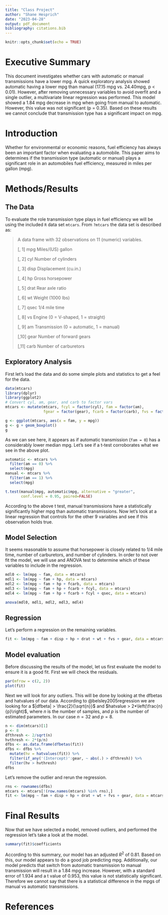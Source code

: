 ```yaml
---
title: "Class Project"
author: "Shane Hesprich"
date: "2023-04-28"
output: pdf_document
bibliography: citations.bib
---
```


```r
knitr::opts_chunk$set(echo = TRUE)
```

# Executive Summary

This document investigates whether cars with automatic or manual transmissions 
have a lower mpg. A quick exploratory analysis showed automatic having a lower 
mpg than manual (17.15 mpg vs. 24.40mpg, p < 0.01). However, after removing 
unnecessary variables to avoid overfit and a single outlier, a multivariate 
linear regression was performed. This model showed a 1.84 mpg decrease in mpg 
when going from manual to automatic. However, this value was not significant 
(p = 0.35). Based on these results we cannot conclude that transmission type 
has a significant impact on mpg.

# Introduction

Whether for environmental or economic reasons, fuel efficiency has always been 
an important factor when evaluating a automobile. This paper aims to determines 
if the transmission type (automatic or manual) plays a significant role in an
automobiles fuel efficiency, measured in miles per gallon (mpg).

# Methods/Results

## The Data

To evaluate the role transmission type plays in fuel efficiency we will be using 
the included `R` data set `mtcars`. From `?mtcars` the data set is described as:

> A data frame with 32 observations on 11 (numeric) variables.
> 
> [, 1]	mpg	Miles/(US) gallon
>
> [, 2]	cyl	Number of cylinders
>
> [, 3]	disp	Displacement (cu.in.)
>
> [, 4]	hp	Gross horsepower
>
> [, 5]	drat	Rear axle ratio
>
> [, 6]	wt	Weight (1000 lbs)
>
> [, 7]	qsec	1/4 mile time
>
> [, 8]	vs	Engine (0 = V-shaped, 1 = straight)
>
> [, 9]	am	Transmission (0 = automatic, 1 = manual)
>
> [,10]	gear	Number of forward gears
>
> [,11]	carb	Number of carburetors

## Exploratory Analysis

First let's load the data and do some simple plots and statistics to get a feel 
for the data. 
```r
data(mtcars)
library(dplyr)
library(ggplot2)
# Convert cyl, am, gear, and carb to factor vars
mtcars <- mutate(mtcars, fcyl = factor(cyl), fam = factor(am), 
                 fgear = factor(gear), fcarb = factor(carb), fvs = factor(vs))

g <- ggplot(mtcars, aes(x = fam, y = mpg))
g <- g + geom_boxplot()
g
```
As we can see here, it appears as if automatic transmission (```fam = 0```) has a 
considerably lower median mpg. Let's see if a t-test corroborates what we see 
in the above plot.

```r
automatic <- mtcars %>% 
  filter(am == 0) %>%
  select(mpg)
manual <- mtcars %>% 
  filter(am == 1) %>%
  select(mpg)

t.test(manual$mpg, automatic$mpg, alternative = "greater", 
       conf.level = 0.95, paired=FALSE)
```
According to the above t test, manual transmissions have a statistically 
significantly higher mpg than automatic transmissions. Now let's look at a 
linear regression that controls for the other 9 variables and see if this 
observation holds true.

## Model Selection

It seems reasonable to assume that horsepower is closely related to 1/4 mile 
time, number of carburetors, and number of cylinders. In order to not over fit 
the model, we will use and ANOVA test to determine which of these variables to 
include in the regression.

```r
mdl0 <- lm(mpg ~ fam, data = mtcars)
mdl1 <- lm(mpg ~ fam + hp, data = mtcars)
mdl2 <- lm(mpg ~ fam + hp + fcarb, data = mtcars)
mdl3 <- lm(mpg ~ fam + hp + fcarb + fcyl, data = mtcars)
mdl4 <- lm(mpg ~ fam + hp + fcarb + fcyl + qsec, data = mtcars)

anova(mdl0, mdl1, mdl2, mdl3, mdl4)
```

## Regression

Let's perform a regression on the remaining variables.

```r
fit <- lm(mpg ~ fam + disp + hp + drat + wt + fvs + gear, data = mtcars)
```

## Model evaluation

Before discussing the results of the model, let us first evaluate the model to 
ensure it is a good fit. First we will check the residuals.

```r
par(mfrow = c(2, 2))
plot(fit)
```
Next we will look for any outliers. This will be done by looking at the dfbetas 
and hatvalues of our data. According to @belsley2005regression we are looking 
for a $|dfbeta| > \frac{2}{\sqrt{n}}$ and $hatvalue > 2*\left(\frac{n}{p}\right)$, where $n$ is 
the number of samples, and $p$ is the number of estimated parameters. In our 
case $n = 32$ and $p = 8$.

```r
n <- dim(mtcars)[1]
p <- 8
dfthresh <- 2/sqrt(n)
hvthresh <- 2*(p/n)
dfbs <- as.data.frame(dfbetas(fit))
dfbs <- dfbs %>% 
  mutate(hv = hatvalues(fit)) %>% 
  filter(if_any('(Intercept)':gear, ~ abs(.) > dfthresh)) %>% 
  filter(hv > hvthresh)
dfbs
```
Let's remove the outlier and rerun the regression.

```r
rns <- rownames(dfbs)
mtcars <- mtcars[!(row.names(mtcars) %in% rns),]
fit <- lm(mpg ~ fam + disp + hp + drat + wt + fvs + gear, data = mtcars)
```

# Final Results

Now that we have selected a model, removed outliers, and performed the 
regression let's take a look at the model.

```r
summary(fit)$coefficients
```
According to this summary, our model has an adjusted $R^2$ of $0.81$. Based on 
this, our model appears to do a good job predicting mpg. Additionally, our 
model predicts that switch from automatic transmission to manual transmission 
will result in a 1.84 mpg increase. However, with a standard error of 1.934 and 
a t value of 0.953, this value is not statistically significant. Therefore we 
cannot say that there is a statistical difference in the mpgs of manual vs 
automatic transmissions.

# References